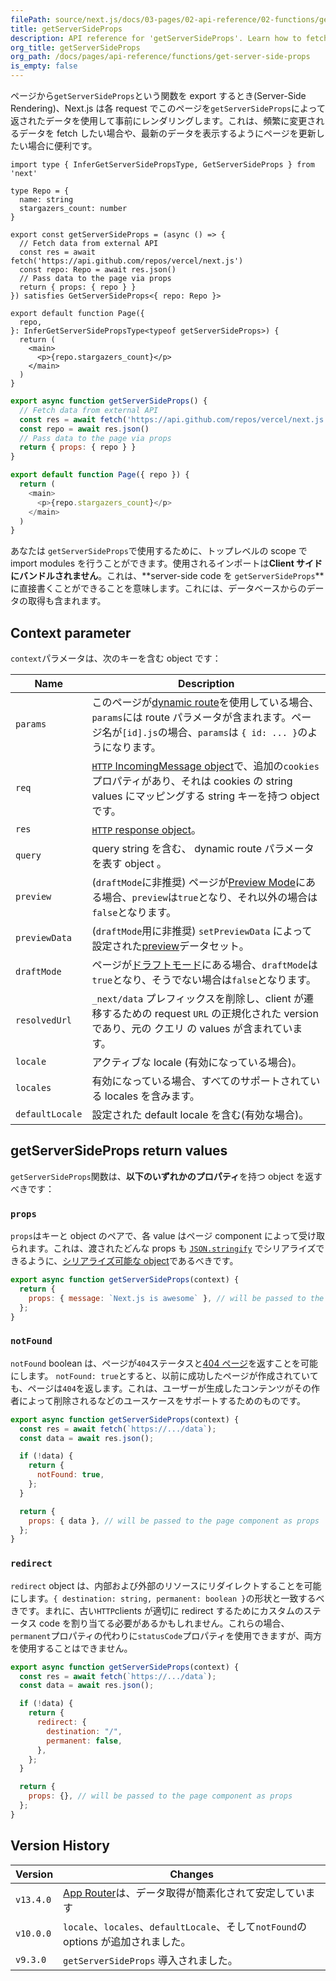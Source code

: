 ```yaml
---
filePath: source/next.js/docs/03-pages/02-api-reference/02-functions/get-server-side-props.mdx
title: getServerSideProps
description: API reference for 'getServerSideProps'. Learn how to fetch data on each request with Next.js.
org_title: getServerSideProps
org_path: /docs/pages/api-reference/functions/get-server-side-props
is_empty: false
---
```


ページから`getServerSideProps`という関数を export するとき(Server-Side Rendering)、Next.js は各 request でこのページを`getServerSideProps`によって返されたデータを使用して事前にレンダリングします。これは、頻繁に変更されるデータを fetch したい場合や、最新のデータを表示するようにページを更新したい場合に便利です。

```tsx:pages/index.tsx
import type { InferGetServerSidePropsType, GetServerSideProps } from 'next'

type Repo = {
  name: string
  stargazers_count: number
}

export const getServerSideProps = (async () => {
  // Fetch data from external API
  const res = await fetch('https://api.github.com/repos/vercel/next.js')
  const repo: Repo = await res.json()
  // Pass data to the page via props
  return { props: { repo } }
}) satisfies GetServerSideProps<{ repo: Repo }>

export default function Page({
  repo,
}: InferGetServerSidePropsType<typeof getServerSideProps>) {
  return (
    <main>
      <p>{repo.stargazers_count}</p>
    </main>
  )
}
```

```jsx:pages/index.js
export async function getServerSideProps() {
  // Fetch data from external API
  const res = await fetch('https://api.github.com/repos/vercel/next.js')
  const repo = await res.json()
  // Pass data to the page via props
  return { props: { repo } }
}

export default function Page({ repo }) {
  return (
    <main>
      <p>{repo.stargazers_count}</p>
    </main>
  )
}
```

あなたは `getServerSideProps`で使用するために、トップレベルの scope で import modules を行うことができます。使用されるインポートは**Client サイドにバンドルされません**。これは、**server-side code を `getServerSideProps`**に直接書くことができることを意味します。これには、データベースからのデータの取得も含まれます。

## Context parameter

`context`パラメータは、次のキーを含む object です：

| Name            | Description                                                                                                                                                                                                                                                     |
| --------------- | --------------------------------------------------------------------------------------------------------------------------------------------------------------------------------------------------------------------------------------------------------------- |
| `params`        | このページが[dynamic route](/ja/javascript/next.js/v14/03-pages/01-building-your-application/01-routing/02-dynamic-routes)を使用している場合、 `params`には route パラメータが含まれます。ページ名が`[id].js`の場合、`params`は `{ id: ... }`のようになります。 |
| `req`           | [`HTTP` IncomingMessage object](https://nodejs.org/api/http.html#http_class_http_incomingmessage)で、追加の`cookies`プロパティがあり、それは cookies の string values にマッピングする string キーを持つ object です。                                          |
| `res`           | [`HTTP` response object](https://nodejs.org/api/http.html#http_class_http_serverresponse)。                                                                                                                                                                     |
| `query`         | query string を含む、 dynamic route パラメータを表す object 。                                                                                                                                                                                                  |
| `preview`       | (`draftMode`に非推奨) ページが[Preview Mode](/ja/javascript/next.js/v14/03-pages/01-building-your-application/06-configuring/14-preview-mode)にある場合、`preview`は`true`となり、それ以外の場合は`false`となります。                                           |
| `previewData`   | (`draftMode`用に非推奨) `setPreviewData` によって設定された[preview](/ja/javascript/next.js/v14/03-pages/01-building-your-application/06-configuring/14-preview-mode)データセット。                                                                             |
| `draftMode`     | ページが[ドラフトモード](/ja/javascript/next.js/v14/03-pages/01-building-your-application/06-configuring/11-draft-mode)にある場合、`draftMode`は`true`となり、そうでない場合は`false`となります。                                                               |
| `resolvedUrl`   | `_next/data` プレフィックスを削除し、client が遷移するための request `URL` の正規化された version であり、元の クエリ の values が含まれています。                                                                                                              |
| `locale`        | アクティブな locale (有効になっている場合)。                                                                                                                                                                                                                    |
| `locales`       | 有効になっている場合、すべてのサポートされている locales を含みます。                                                                                                                                                                                           |
| `defaultLocale` | 設定された default locale を含む(有効な場合)。                                                                                                                                                                                                                  |

## getServerSideProps return values

`getServerSideProps`関数は、**以下のいずれかのプロパティ**を持つ object を返すべきです：

### `props`

`props`はキーと object のペアで、各 value はページ component によって受け取られます。これは、渡されたどんな props も [`JSON.stringify`](https://developer.mozilla.org/docs/Web/JavaScript/Reference/Global_Objects/JSON/stringify) でシリアライズできるように、[シリアライズ可能な object](https://developer.mozilla.org/docs/Glossary/Serialization)であるべきです。

```jsx
export async function getServerSideProps(context) {
  return {
    props: { message: `Next.js is awesome` }, // will be passed to the page component as props
  };
}
```

### `notFound`

`notFound` boolean は、ページが`404`ステータスと[404 ページ](/ja/javascript/next.js/v14/03-pages/01-building-your-application/01-routing/08-custom-error#404-page)を返すことを可能にします。 `notFound: true`とすると、以前に成功したページが作成されていても、ページは`404`を返します。これは、ユーザーが生成したコンテンツがその作者によって削除されるなどのユースケースをサポートするためのものです。

```js
export async function getServerSideProps(context) {
  const res = await fetch(`https://.../data`);
  const data = await res.json();

  if (!data) {
    return {
      notFound: true,
    };
  }

  return {
    props: { data }, // will be passed to the page component as props
  };
}
```

### `redirect`

`redirect` object は、内部および外部のリソースにリダイレクトすることを可能にします。`{ destination: string, permanent: boolean }`の形状と一致するべきです。まれに、古い`HTTP`clients が適切に redirect するためにカスタムのステータス code を割り当てる必要があるかもしれません。これらの場合、`permanent`プロパティの代わりに`statusCode`プロパティを使用できますが、両方を使用することはできません。

```js
export async function getServerSideProps(context) {
  const res = await fetch(`https://.../data`);
  const data = await res.json();

  if (!data) {
    return {
      redirect: {
        destination: "/",
        permanent: false,
      },
    };
  }

  return {
    props: {}, // will be passed to the page component as props
  };
}
```

## Version History

| Version   | Changes                                                                                                                                 |
| --------- | --------------------------------------------------------------------------------------------------------------------------------------- |
| `v13.4.0` | [App Router](/ja/javascript/next.js/v14/02-app/01-building-your-application/02-data-fetching)は、データ取得が簡素化されて安定しています |
| `v10.0.0` | `locale`、`locales`、`defaultLocale`、そして`notFound`の options が追加されました。                                                     |
| `v9.3.0`  | `getServerSideProps` 導入されました。                                                                                                   |
